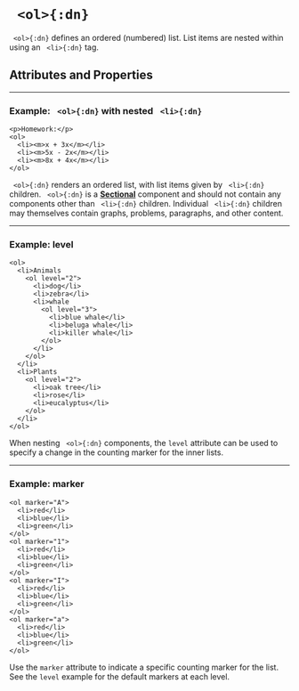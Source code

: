 


# ` <ol>{:dn}`

` <ol>{:dn}` defines an ordered (numbered) list.  List items are nested within using an ` <li>{:dn}` tag.

## Attributes and Properties 
 <AttrDisplay name='ol'/> 
 <PropDisplay name='ol'/>

---

### Example: ` <ol>{:dn}` with nested ` <li>{:dn}`


```doenet-editor-horiz
<p>Homework:</p>
<ol>
  <li><m>x + 3x</m></li>
  <li><m>5x - 2x</m></li>
  <li><m>8x + 4x</m></li>
</ol>
```



` <ol>{:dn}` renders an ordered list, with list items given by ` <li>{:dn}` children. ` <ol>{:dn}` is a [**Sectional**](../document_structure/essentialConcepts/#componentTypes) 
component and should not contain any components other than ` <li>{:dn}` children. Individual ` <li>{:dn}` children 
may themselves contain graphs, problems, paragraphs, and other content.



---

### Example: level


```doenet-editor-horiz
<ol>
  <li>Animals
    <ol level="2">
      <li>dog</li>
      <li>zebra</li>
      <li>whale
        <ol level="3">
          <li>blue whale</li>
          <li>beluga whale</li>
          <li>killer whale</li>
        </ol>
      </li>
    </ol>
  </li>
  <li>Plants
    <ol level="2">
      <li>oak tree</li>
      <li>rose</li>
      <li>eucalyptus</li>
    </ol> 
  </li>
</ol>
```



When nesting ` <ol>{:dn}` components, the `level` attribute can be used to specify a change in the counting marker for the inner lists.



---

### Example: marker


```doenet-editor-horiz
<ol marker="A">
  <li>red</li>
  <li>blue</li>
  <li>green</li>
</ol>
<ol marker="1">
  <li>red</li>
  <li>blue</li>
  <li>green</li>
</ol>
<ol marker="I">
  <li>red</li>
  <li>blue</li>
  <li>green</li>
</ol>
<ol marker="a">
  <li>red</li>
  <li>blue</li>
  <li>green</li>
</ol>
```



Use the `marker` attribute to indicate a specific counting marker for the list. See the `level` example 
for the default markers at each level.
